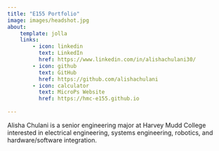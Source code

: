```yaml
---
title: "E155 Portfolio"
image: images/headshot.jpg
about:
    template: jolla
    links:
        - icon: linkedin
          text: LinkedIn
          href: https://www.linkedin.com/in/alishachulani30/
        - icon: github
          text: GitHub
          href: https://github.com/alishachulani
        - icon: calculator
          text: MicroPs Website
          href: https://hmc-e155.github.io
        
---
```


Alisha Chulani is a senior engineering major at Harvey Mudd College interested in electrical engineering, systems engineering, robotics, and hardware/software integration. 

